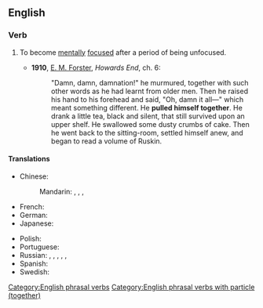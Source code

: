 ==English==

===Verb===
{{head|en|verb}}

# {{lb|en|idiomatic|reflexive}} To become [[mentally]] [[focused]] after a period of being unfocused.
#* '''1910''', [[w:E. M. Forster|E. M. Forster]], ''Howards End'', ch. 6:
#*: "Damn, damn, damnation!" he murmured, together with such other words as he had learnt from older men. Then he raised his hand to his forehead and said, "Oh, damn it all—" which meant something different. He '''pulled himself together'''. He drank a little tea, black and silent, that still survived upon an upper shelf. He swallowed some dusty crumbs of cake. Then he went back to the sitting-room, settled himself anew, and began to read a volume of Ruskin.

====Translations====
{{trans-top|to become mentally focused after a period of being unfocused}}
* Chinese:
*: Mandarin: {{t|cmn|振作起來|sc=Hani}}, {{t|cmn|振作起来|tr=zhènzuò qǐlái|sc=Hani}}, {{t|cmn|鎮定下來|sc=Hani}}, {{t|cmn|镇定下来|tr=zhèndìng xiàlái|sc=Hani}}
* French: {{t+|fr|ressaisir|alt=se ressaisir}}
* German: {{t+|de|zusammenreißen|alt=sich zusammenreißen}}
* Japanese: {{t|ja|気を取り直す|tr=きをとりなおす, ki o torinaosu|sc=Jpan}}
{{trans-mid}}
* Polish: {{t|pl|brać się w garść}}
* Portuguese: {{t|pt|recompor-se}}
* Russian: {{t|ru|приходи́ть в себя́|impf}}, {{t+|ru|прийти́ в себя́|pf}}, {{t+|ru|собира́ться|impf}}, {{t+|ru|собра́ться|pf}}, {{t|ru|брать себя́ в ру́ки|impf}}, {{t|ru|взять себя́ в ру́ки|pf}}
* Spanish: {{t+|es|hacer de tripas corazón}}
* Swedish: {{t+|sv|samla sig}}
{{trans-bottom}}

[[Category:English phrasal verbs]]
[[Category:English phrasal verbs with particle (together)]]